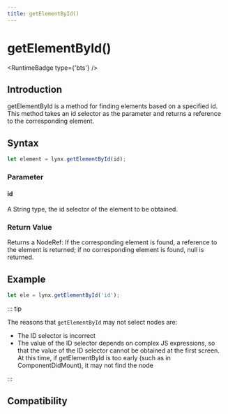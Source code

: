 ```yaml
---
title: getElementById()
---
```



# getElementById()

<RuntimeBadge type={'bts'} />

## Introduction

getElementById is a method for finding elements based on a specified id. This method takes an id selector as the parameter and returns a reference to the corresponding element.

## Syntax

```js
let element = lynx.getElementById(id);
```

### Parameter

#### id

A String type, the id selector of the element to be obtained.

### Return Value

Returns a NodeRef: If the corresponding element is found, a reference to the element is returned; if no corresponding element is found, null is returned.

## Example

```js
let ele = lynx.getElementById('id');
```

::: tip

The reasons that `getElementById` may not select nodes are:

- The ID selector is incorrect
- The value of the ID selector depends on complex JS expressions, so that the value of the ID selector cannot be obtained at the first screen. At this time, if getElementById is too early (such as in ComponentDidMount), it may not find the node

:::

## Compatibility


<LegacyCompatTable metadata="lynx-api/lynx/getElementById" />
